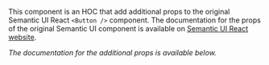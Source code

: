 This component is an HOC that add additional props to the original Semantic UI React `<Button />` component. The documentation for the props of the original Semantic UI component is available on [Semantic UI React website](https://react.semantic-ui.com/elements/button/).

_The documentation for the additional props is available below._
